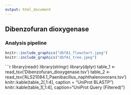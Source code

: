 ```yaml
---
output: html_document
---
```

## Dibenzofuran dioxygenase
### Analysis pipeline

```r
knitr::include_graphics("dbfA1_flowchart.jpeg")
knitr::include_graphics("dbfA1_tree.jpeg")
```


```r
library(readr)
library(stringr)
library(dplyr)
table_1 <- read_tsv('Dibenzofuran_dioxygenase.tsv')
table_2 <- read_tsv('ALS21084.1_Paenibacillus_naphthalenovorans.tsv')
knitr::kable(table_2[,1:4], caption = "UniProt BLASTP")
knitr::kable(table_1[,1:4], caption="UniProt Query (Filtered)")
